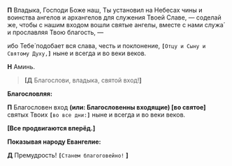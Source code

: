 **П** Владыка, Господи Боже наш, Ты установил на Небесах чины и воинства ангелов и архангелов для
служения Твоей Славе, — соделай же, чтобы с нашим входом вошли святые ангелы, вместе с нами
служа́ и прославляя Твою благость, —

ибо Тебе́ подобает вся слава, честь и поклонение,
**`[`**`Отцу и Сыну и Святому Духу,`**`]`** ныне и всег­да и во веки веков.

**Н** Аминь.

> **[Д** Благослови, владыка, святой вход!**]**

**Благословляя:**

**П** Благословен вход
**(или: **Благословенны входящие**) [**во святое**]** святых Твоих **`[`**`во все дни:`**`]`** ныне и всегда и во веки веков.

**[Все продвигаются вперёд.]**

**Показывая народу Евангелие:**

**Д**
Премудрость! **`[`**`Ста­нем благоговейно!` **]**
